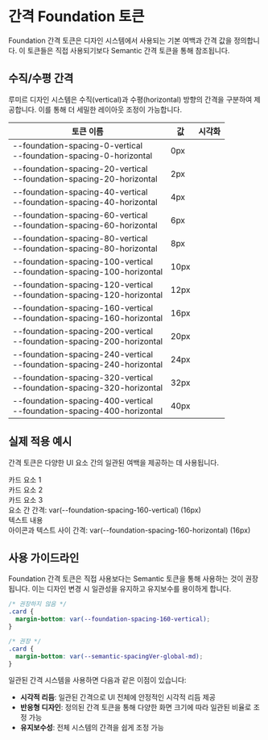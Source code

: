 
<Meta title="Tokens/Foundation/Spacing" />

# 간격 Foundation 토큰

Foundation 간격 토큰은 디자인 시스템에서 사용되는 기본 여백과 간격 값을 정의합니다. 이 토큰들은 직접 사용되기보다 Semantic 간격 토큰을 통해 참조됩니다.

## 수직/수평 간격

루미르 디자인 시스템은 수직(vertical)과 수평(horizontal) 방향의 간격을 구분하여 제공합니다. 이를 통해 더 세밀한 레이아웃 조정이 가능합니다.

<div className="sb-unstyled">
  <div style={{ marginBottom: '32px' }}>
    <table style={{ borderCollapse: 'collapse', width: '100%' }}>
      <thead>
        <tr style={{ borderBottom: '1px solid #ddd' }}>
          <th style={{ textAlign: 'left', padding: '12px 8px' }}>토큰 이름</th>
          <th style={{ textAlign: 'left', padding: '12px 8px' }}>값</th>
          <th style={{ textAlign: 'left', padding: '12px 8px' }}>시각화</th>
        </tr>
      </thead>
      <tbody>
        <tr style={{ borderBottom: '1px solid #ddd' }}>
          <td style={{ padding: '12px 8px' }}>
            <div>--foundation-spacing-0-vertical</div>
            <div>--foundation-spacing-0-horizontal</div>
          </td>
          <td style={{ padding: '12px 8px' }}>0px</td>
          <td style={{ padding: '12px 8px' }}>
            <div style={{ height: '0px', background: '#1E88E5' }}></div>
          </td>
        </tr>
        <tr style={{ borderBottom: '1px solid #ddd' }}>
          <td style={{ padding: '12px 8px' }}>
            <div>--foundation-spacing-20-vertical</div>
            <div>--foundation-spacing-20-horizontal</div>
          </td>
          <td style={{ padding: '12px 8px' }}>2px</td>
          <td style={{ padding: '12px 8px' }}>
            <div style={{ height: '2px', background: '#1E88E5' }}></div>
          </td>
        </tr>
        <tr style={{ borderBottom: '1px solid #ddd' }}>
          <td style={{ padding: '12px 8px' }}>
            <div>--foundation-spacing-40-vertical</div>
            <div>--foundation-spacing-40-horizontal</div>
          </td>
          <td style={{ padding: '12px 8px' }}>4px</td>
          <td style={{ padding: '12px 8px' }}>
            <div style={{ height: '4px', background: '#1E88E5' }}></div>
          </td>
        </tr>
        <tr style={{ borderBottom: '1px solid #ddd' }}>
          <td style={{ padding: '12px 8px' }}>
            <div>--foundation-spacing-60-vertical</div>
            <div>--foundation-spacing-60-horizontal</div>
          </td>
          <td style={{ padding: '12px 8px' }}>6px</td>
          <td style={{ padding: '12px 8px' }}>
            <div style={{ height: '6px', background: '#1E88E5' }}></div>
          </td>
        </tr>
        <tr style={{ borderBottom: '1px solid #ddd' }}>
          <td style={{ padding: '12px 8px' }}>
            <div>--foundation-spacing-80-vertical</div>
            <div>--foundation-spacing-80-horizontal</div>
          </td>
          <td style={{ padding: '12px 8px' }}>8px</td>
          <td style={{ padding: '12px 8px' }}>
            <div style={{ height: '8px', background: '#1E88E5' }}></div>
          </td>
        </tr>
        <tr style={{ borderBottom: '1px solid #ddd' }}>
          <td style={{ padding: '12px 8px' }}>
            <div>--foundation-spacing-100-vertical</div>
            <div>--foundation-spacing-100-horizontal</div>
          </td>
          <td style={{ padding: '12px 8px' }}>10px</td>
          <td style={{ padding: '12px 8px' }}>
            <div style={{ height: '10px', background: '#1E88E5' }}></div>
          </td>
        </tr>
        <tr style={{ borderBottom: '1px solid #ddd' }}>
          <td style={{ padding: '12px 8px' }}>
            <div>--foundation-spacing-120-vertical</div>
            <div>--foundation-spacing-120-horizontal</div>
          </td>
          <td style={{ padding: '12px 8px' }}>12px</td>
          <td style={{ padding: '12px 8px' }}>
            <div style={{ height: '12px', background: '#1E88E5' }}></div>
          </td>
        </tr>
        <tr style={{ borderBottom: '1px solid #ddd' }}>
          <td style={{ padding: '12px 8px' }}>
            <div>--foundation-spacing-160-vertical</div>
            <div>--foundation-spacing-160-horizontal</div>
          </td>
          <td style={{ padding: '12px 8px' }}>16px</td>
          <td style={{ padding: '12px 8px' }}>
            <div style={{ height: '16px', background: '#1E88E5' }}></div>
          </td>
        </tr>
        <tr style={{ borderBottom: '1px solid #ddd' }}>
          <td style={{ padding: '12px 8px' }}>
            <div>--foundation-spacing-200-vertical</div>
            <div>--foundation-spacing-200-horizontal</div>
          </td>
          <td style={{ padding: '12px 8px' }}>20px</td>
          <td style={{ padding: '12px 8px' }}>
            <div style={{ height: '20px', background: '#1E88E5' }}></div>
          </td>
        </tr>
        <tr style={{ borderBottom: '1px solid #ddd' }}>
          <td style={{ padding: '12px 8px' }}>
            <div>--foundation-spacing-240-vertical</div>
            <div>--foundation-spacing-240-horizontal</div>
          </td>
          <td style={{ padding: '12px 8px' }}>24px</td>
          <td style={{ padding: '12px 8px' }}>
            <div style={{ height: '24px', background: '#1E88E5' }}></div>
          </td>
        </tr>
        <tr style={{ borderBottom: '1px solid #ddd' }}>
          <td style={{ padding: '12px 8px' }}>
            <div>--foundation-spacing-320-vertical</div>
            <div>--foundation-spacing-320-horizontal</div>
          </td>
          <td style={{ padding: '12px 8px' }}>32px</td>
          <td style={{ padding: '12px 8px' }}>
            <div style={{ height: '32px', background: '#1E88E5' }}></div>
          </td>
        </tr>
        <tr style={{ borderBottom: '1px solid #ddd' }}>
          <td style={{ padding: '12px 8px' }}>
            <div>--foundation-spacing-400-vertical</div>
            <div>--foundation-spacing-400-horizontal</div>
          </td>
          <td style={{ padding: '12px 8px' }}>40px</td>
          <td style={{ padding: '12px 8px' }}>
            <div style={{ height: '40px', background: '#1E88E5' }}></div>
          </td>
        </tr>
      </tbody>
    </table>
  </div>
</div>

## 실제 적용 예시

간격 토큰은 다양한 UI 요소 간의 일관된 여백을 제공하는 데 사용됩니다.

<div className="sb-unstyled" style={{ marginBottom: '32px' }}>
  <div style={{ 
    display: 'flex', 
    flexDirection: 'column', 
    gap: 'var(--foundation-spacing-160-vertical)',
    padding: '16px',
    backgroundColor: '#f5f5f5',
    borderRadius: '4px'
  }}>
    <div style={{ backgroundColor: '#ffffff', padding: '10px', borderRadius: '4px' }}>카드 요소 1</div>
    <div style={{ backgroundColor: '#ffffff', padding: '10px', borderRadius: '4px' }}>카드 요소 2</div>
    <div style={{ backgroundColor: '#ffffff', padding: '10px', borderRadius: '4px' }}>카드 요소 3</div>
  </div>
  <div style={{ marginTop: '8px', fontSize: '14px', color: '#666' }}>
    요소 간 간격: var(--foundation-spacing-160-vertical) (16px)
  </div>
</div>

<div className="sb-unstyled" style={{ marginBottom: '32px' }}>
  <div style={{ 
    display: 'flex', 
    alignItems: 'center',
    padding: '16px',
    backgroundColor: '#f5f5f5',
    borderRadius: '4px'
  }}>
    <div style={{ backgroundColor: '#1E88E5', width: '40px', height: '40px', borderRadius: '4px' }}></div>
    <div style={{ width: 'var(--foundation-spacing-160-horizontal)' }}></div>
    <div style={{ backgroundColor: '#ffffff', padding: '10px', borderRadius: '4px', flex: 1 }}>텍스트 내용</div>
  </div>
  <div style={{ marginTop: '8px', fontSize: '14px', color: '#666' }}>
    아이콘과 텍스트 사이 간격: var(--foundation-spacing-160-horizontal) (16px)
  </div>
</div>

## 사용 가이드라인

Foundation 간격 토큰은 직접 사용보다는 Semantic 토큰을 통해 사용하는 것이 권장됩니다. 이는 디자인 변경 시 일관성을 유지하고 유지보수를 용이하게 합니다.

```css
/* 권장하지 않음 */
.card {
  margin-bottom: var(--foundation-spacing-160-vertical);
}

/* 권장 */
.card {
  margin-bottom: var(--semantic-spacingVer-global-md);
}
```

일관된 간격 시스템을 사용하면 다음과 같은 이점이 있습니다:

- **시각적 리듬**: 일관된 간격으로 UI 전체에 안정적인 시각적 리듬 제공
- **반응형 디자인**: 정의된 간격 토큰을 통해 다양한 화면 크기에 따라 일관된 비율로 조정 가능
- **유지보수성**: 전체 시스템의 간격을 쉽게 조정 가능 